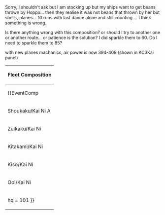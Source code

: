 Sorry, I shouldn't ask but I am stocking up but my ships want to get beans thrown by Hoppo... then they realise it was not beans that thrown by her but shells, planes... 10 runs with last dance alone and still counting.... I think something is wrong.

Is there anything wrong with this composition? or should I try to another one or another route... or patience is the solution? I did sparkle them to 60. Do I need to sparkle them to 85?

with new planes machanics, air power is now 394-409 (shown in KC3Kai panel)

{| class="mw-collapsible mw-collapsed wikitable"
|-
! colspan="1" |Fleet Composition
|-
| {{EventComp
| Kaga/Kai
| 86
| Tenzan Model 12 (Murata Squadron)
| Reppuu
| Zero Fighter Model 52A (w/ Iwamoto Flight)
| Ryuusei Kai
|-
| Shoukaku/Kai Ni A
| 89
| Reppuu
| Tenzan Model 12 (Murata Squadron)
| Ryuusei Kai
| Saiun
|-
| Zuikaku/Kai Ni
| 86
| Type 97 Torpedo Bomber (Skilled)
| Bf 109T Kai
| Type 97 Torpedo Bomber (Tomonaga Squadron)
| Reppuu
|-
| Kitakami/Kai Ni
| 97
| Type A Ko-hyoteki
| OTO 152mm Triple Rapid Fire Gun Mount
| OTO 152mm Triple Rapid Fire Gun Mount
|-
| Kiso/Kai Ni
| 73
| 20.3cm (No.2) Twin Gun Mount
| Type A Ko-hyoteki
| New Model High Temperature High Pressure Boiler
|-
| Ooi/Kai Ni
| 97
| 20.3cm (No.3) Twin Gun Mount
| 20.3cm (No.2) Twin Gun Mount
| Type A Ko-hyoteki
|-
| hq = 101
}}
|}
{{clear}}<ac_metadata title="Event is near but 3-5 is draining my resources"> </ac_metadata>
